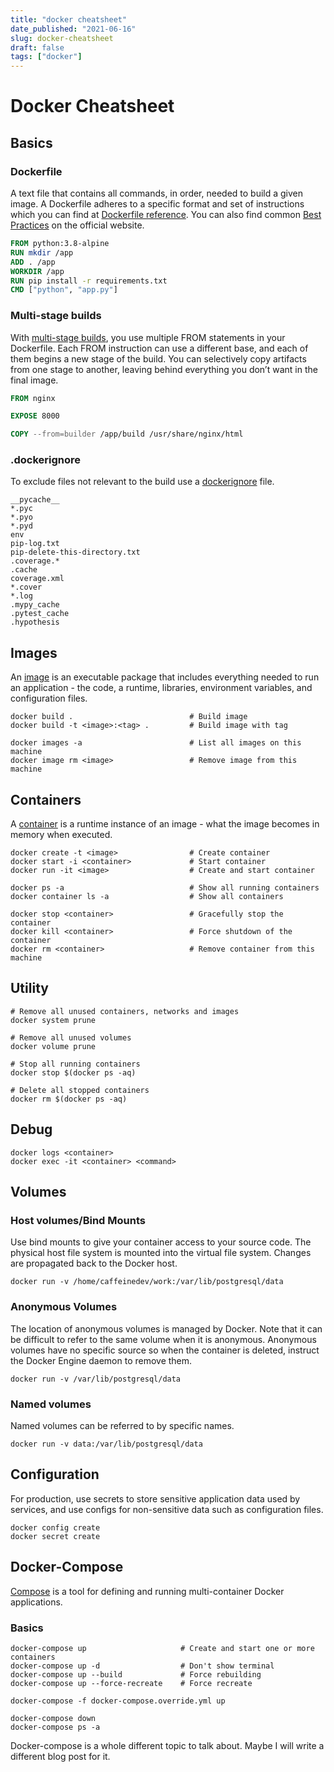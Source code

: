 ```yaml
---
title: "docker cheatsheet"
date_published: "2021-06-16"
slug: docker-cheatsheet
draft: false
tags: ["docker"]
---
```


# Docker Cheatsheet

## Basics

### Dockerfile

A text file that contains all commands, in order, needed to build a given image. A Dockerfile adheres to a specific format and set of instructions which you can find at [Dockerfile reference](https://docs.docker.com/engine/reference/builder/). You can also find common [Best Practices](https://docs.docker.com/develop/develop-images/dockerfile_best-practices/) on the official website.

```Dockerfile
FROM python:3.8-alpine
RUN mkdir /app
ADD . /app
WORKDIR /app
RUN pip install -r requirements.txt
CMD ["python", "app.py"]
```

### Multi-stage builds

With [multi-stage builds](https://docs.docker.com/develop/develop-images/multistage-build/), you use multiple FROM statements in your Dockerfile. Each FROM instruction can use a different base, and each of them begins a new stage of the build. You can selectively copy artifacts from one stage to another, leaving behind everything you don’t want in the final image.

```Dockerfile
FROM nginx

EXPOSE 8000

COPY --from=builder /app/build /usr/share/nginx/html
```

### .dockerignore

To exclude files not relevant to the build use a [dockerignore](https://docs.docker.com/engine/reference/builder/#dockerignore-file) file.

```
__pycache__
*.pyc
*.pyo
*.pyd
env
pip-log.txt
pip-delete-this-directory.txt
.coverage.*
.cache
coverage.xml
*.cover
*.log
.mypy_cache
.pytest_cache
.hypothesis
```

## Images

An [image](https://docs.docker.com/language/nodejs/build-images/) is an executable package that includes everything needed to run an application - the code, a runtime, libraries, environment variables, and configuration files.

```
docker build .                          # Build image
docker build -t <image>:<tag> .         # Build image with tag
```

```
docker images -a                        # List all images on this machine
docker image rm <image>                 # Remove image from this machine
```

## Containers

A [container](https://docs.docker.com/language/nodejs/run-containers/) is a runtime instance of an image - what the image becomes in memory when executed.

```
docker create -t <image>                # Create container
docker start -i <container>             # Start container
docker run -it <image>                  # Create and start container
```

```
docker ps -a                            # Show all running containers
docker container ls -a                  # Show all containers

docker stop <container>                 # Gracefully stop the container
docker kill <container>                 # Force shutdown of the container
docker rm <container>                   # Remove container from this machine
```

## Utility

```
# Remove all unused containers, networks and images
docker system prune

# Remove all unused volumes
docker volume prune

# Stop all running containers
docker stop $(docker ps -aq)

# Delete all stopped containers
docker rm $(docker ps -aq)
```

## Debug

```
docker logs <container>
docker exec -it <container> <command>
```

## Volumes

### Host volumes/Bind Mounts

Use bind mounts to give your container access to your source code. The physical host file system is mounted into the virtual file system. Changes are propagated back to the Docker host.

```
docker run -v /home/caffeinedev/work:/var/lib/postgresql/data
```

### Anonymous Volumes

The location of anonymous volumes is managed by Docker. Note that it can be difficult to refer to the same volume when it is anonymous. Anonymous volumes have no specific source so when the container is deleted, instruct the Docker Engine daemon to remove them.

```
docker run -v /var/lib/postgresql/data
```

### Named volumes

Named volumes can be referred to by specific names.

```
docker run -v data:/var/lib/postgresql/data
```

## Configuration

For production, use secrets to store sensitive application data used by services, and use configs for non-sensitive data such as configuration files.

```
docker config create
docker secret create
```

## Docker-Compose

[Compose](https://docs.docker.com/compose/) is a tool for defining and running multi-container Docker applications.

### Basics

```
docker-compose up                     # Create and start one or more containers
docker-compose up -d                  # Don't show terminal
docker-compose up --build             # Force rebuilding
docker-compose up --force-recreate    # Force recreate

docker-compose -f docker-compose.override.yml up

docker-compose down
docker-compose ps -a
```

Docker-compose is a whole different topic to talk about. Maybe I will write a different blog post for it.
